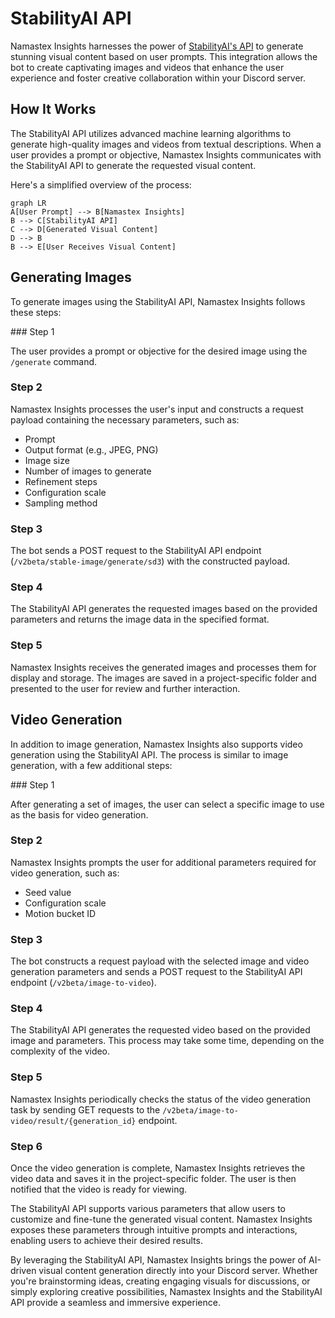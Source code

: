 
# StabilityAI API

Namastex Insights harnesses the power of [StabilityAI's API](/api-integration/stabilityai-api) to generate stunning visual content based on user prompts. This integration allows the bot to create captivating images and videos that enhance the user experience and foster creative collaboration within your Discord server.

## How It Works

The StabilityAI API utilizes advanced machine learning algorithms to generate high-quality images and videos from textual descriptions. When a user provides a prompt or objective, Namastex Insights communicates with the StabilityAI API to generate the requested visual content.

Here's a simplified overview of the process:

```mermaid
graph LR
A[User Prompt] --> B[Namastex Insights]
B --> C[StabilityAI API]
C --> D[Generated Visual Content]
D --> B
B --> E[User Receives Visual Content]
```

## Generating Images

To generate images using the StabilityAI API, Namastex Insights follows these steps:

<Steps>
### Step 1

The user provides a prompt or objective for the desired image using the `/generate` command.

### Step 2

Namastex Insights processes the user's input and constructs a request payload containing the necessary parameters, such as:
- Prompt
- Output format (e.g., JPEG, PNG)
- Image size
- Number of images to generate
- Refinement steps
- Configuration scale
- Sampling method

### Step 3

The bot sends a POST request to the StabilityAI API endpoint (`/v2beta/stable-image/generate/sd3`) with the constructed payload.

### Step 4

The StabilityAI API generates the requested images based on the provided parameters and returns the image data in the specified format.

### Step 5

Namastex Insights receives the generated images and processes them for display and storage. The images are saved in a project-specific folder and presented to the user for review and further interaction.
</Steps>

## Video Generation

In addition to image generation, Namastex Insights also supports video generation using the StabilityAI API. The process is similar to image generation, with a few additional steps:

<Steps>
### Step 1

After generating a set of images, the user can select a specific image to use as the basis for video generation.

### Step 2

Namastex Insights prompts the user for additional parameters required for video generation, such as:
- Seed value
- Configuration scale
- Motion bucket ID

### Step 3

The bot constructs a request payload with the selected image and video generation parameters and sends a POST request to the StabilityAI API endpoint (`/v2beta/image-to-video`).

### Step 4

The StabilityAI API generates the requested video based on the provided image and parameters. This process may take some time, depending on the complexity of the video.

### Step 5

Namastex Insights periodically checks the status of the video generation task by sending GET requests to the `/v2beta/image-to-video/result/{generation_id}` endpoint.

### Step 6

Once the video generation is complete, Namastex Insights retrieves the video data and saves it in the project-specific folder. The user is then notified that the video is ready for viewing.
</Steps>

<Callout type="info">
The StabilityAI API supports various parameters that allow users to customize and fine-tune the generated visual content. Namastex Insights exposes these parameters through intuitive prompts and interactions, enabling users to achieve their desired results.
</Callout>

By leveraging the StabilityAI API, Namastex Insights brings the power of AI-driven visual content generation directly into your Discord server. Whether you're brainstorming ideas, creating engaging visuals for discussions, or simply exploring creative possibilities, Namastex Insights and the StabilityAI API provide a seamless and immersive experience.